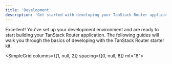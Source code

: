 ```yaml
---
title: 'Development'
description: 'Get started with developing your TanStack Router application.'
---
```


Excellent! You've set up your development environment and are ready to start building your TanStack Router application.
The following guides will walk you through the basics of developing with the TanStack Router starter kit.

<SimpleGrid columns={[1, null, 2]} spacing={[0, null, 8]} mt="8">
  <QuickLink
    href="/docs/tanstack-router-starter-kit/development/adding-pages"
    width="100%"
    title="Adding pages"
    description="How to create routes and pages."
    label="Read more"
  />
  <QuickLink
    href="/docs/tanstack-router-starter-kit/development/adding-features"
    width="100%"
    title="Adding features"
    description="How to create new features."
    label="Read more"
  />
  <QuickLink
    href="/docs/tanstack-router-starter-kit/development/forms-and-validation"
    width="100%"
    title="Forms and validation"
    description="How to create and validate forms."
    label="Read more"
  />
  <QuickLink
    href="/docs/tanstack-router-starter-kit/development/error-handling"
    width="100%"
    title="Error handling"
    description="How to handle errors in your application."
    label="Read more"
  />
</SimpleGrid>
